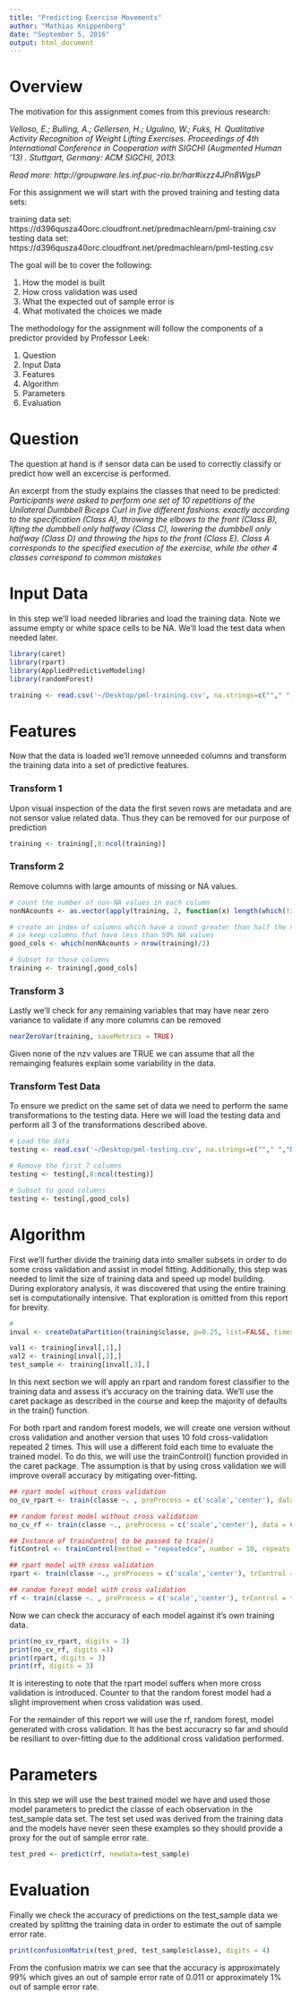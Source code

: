 ```yaml
---
title: "Predicting Exercise Movements"
author: "Mathias Knippenberg"
date: "September 5, 2016"
output: html_document
---
```


# Overview
The motivation for this assignment comes from this previous research:

*Velloso, E.; Bulling, A.; Gellersen, H.; Ugulino, W.; Fuks, H. Qualitative Activity Recognition of Weight Lifting Exercises. Proceedings of 4th International Conference in Cooperation with SIGCHI (Augmented Human '13) . Stuttgart, Germany: ACM SIGCHI, 2013.*

*Read more: http://groupware.les.inf.puc-rio.br/har#ixzz4JPn8WgsP*

For this assignment we will start with the proved training and testing data sets:

training data set: https://d396qusza40orc.cloudfront.net/predmachlearn/pml-training.csv
testing data set: https://d396qusza40orc.cloudfront.net/predmachlearn/pml-testing.csv

The goal will be to cover the following:

1. How the model is built 
2. How cross validation was used
3. What the expected out of sample error is
4. What motivated the choices we made

The methodology for the assignment will follow the components of a predictor provided  by Professor Leek:

1. Question
2. Input Data
3. Features
4. Algorithm
5. Parameters
6. Evaluation

# Question
The question at hand is if sensor data can be used to correctly classify or predict how well an excercise is performed. 

An excerpt from the study explains the classes that need to be predicted:
*Participants were asked to perform one set of 10 repetitions of the Unilateral Dumbbell Biceps Curl in five different fashions: exactly according to the specification (Class A), throwing the elbows to the front (Class B), lifting the dumbbell only halfway (Class C), lowering the dumbbell only halfway (Class D) and throwing the hips to the front (Class E). Class A corresponds to the specified execution of the exercise, while the other 4 classes correspond to common mistakes*

# Input Data
In this step we'll load needed libraries and load the training data. Note we assume empty or white space cells to be NA. We'll load the test data when needed later.

```r
library(caret)
library(rpart)
library(AppliedPredictiveModeling)
library(randomForest)

training <- read.csv('~/Desktop/pml-training.csv', na.strings=c(""," ","NA"))

```

# Features
Now that the data is loaded we'll remove unneeded columns and transform the training data into a set of predictive features. 

### Transform 1
Upon visual inspection of the data the first seven rows are metadata and are not sensor value related data. Thus they can be removed for our purpose of prediction

```r
training <- training[,8:ncol(training)]
```

### Transform 2
Remove columns with large amounts of missing or NA values.

```r
# count the number of non-NA values in each column
nonNAcounts <- as.vector(apply(training, 2, function(x) length(which(!is.na(x)))))

# create an index of columns which have a count greater than half the number of row
# ie keep columns that have less than 50% NA values
good_cols <- which(nonNAcounts > nrow(training)/2)

# Subset to those columns
training <- training[,good_cols]
```

### Transform 3
Lastly we'll check for any remaining variables that may have near zero variance to validate if any more columns can be removed

```r

nearZeroVar(training, saveMetrics = TRUE)

```

Given none of the nzv values are TRUE we can assume that all the remainging features explain some variability in the data.

### Transform Test Data
To ensure we predict on the same set of data we need to perform the same transformations to the testing data. Here we will load the testing data and perform all 3 of the transformations described above.
```r
# Load the data
testing <- read.csv('~/Desktop/pml-testing.csv', na.strings=c(""," ","NA"))

# Remove the first 7 columns
testing <- testing[,8:ncol(testing)]

# Subset to good columns
testing <- testing[,good_cols]
```


# Algorithm
First we'll further divide the training data into smaller subsets in order to do some cross validation and assist in model fitting. Additionally, this step was needed to limit the size of training data and speed up model building. During exploratory analysis, it was discovered that using the entire training set is computationally intensive. That exploration is omitted from this report for brevity.

```r
#
inval <- createDataPartition(training$classe, p=0.25, list=FALSE, times = 3)

val1 <- training[inval[,1],]
val2 <- training[inval[,2],]
test_sample <- training[inval[,3],]

```

In this next section we will apply an rpart and random forest classifier to the training data and assess it's accuracy on the training data. We'll use the caret package as described in the course and keep the majority of defaults in the train() function.

For both rpart and random forest models, we will create one version without cross validation and another version that uses 10 fold cross-validation repeated 2 times. This will use a different fold each time to evaluate the trained model. To do this, we will use the trainControl() function provided in the caret package. The assumption is that by using cross validation we will improve overall accuracy by mitigating over-fitting.

```r
## rpart model without cross validation
no_cv_rpart <- train(classe ~. , preProcess = c('scale','center'), data = val2, method ='rpart')

## random forest model without cross validation
no_cv_rf <- train(classe ~., preProcess = c('scale','center'), data = val1, method = 'rf')

## Instance of trainControl to be passed to train() 
fitControl <- trainControl(method = "repeatedcv", number = 10, repeats = 2)

## rpart model with cross validation
rpart <- train(classe ~., preProcess = c('scale','center'), trControl = fitControl, data = val1, method ='rpart')

## random forest model with cross validation
rf <- train(classe ~. , preProcess = c('scale','center'), trControl = fitControl, data = val1, method ='rf')

```

Now we can check the accuracy of each model against it's own training data.
```r
print(no_cv_rpart, digits = 3)
print(no_cv_rf, digits =3)
print(rpart, digits = 3)
print(rf, digits = 3)

```

It is interesting to note that the rpart model suffers when more cross validation is introduced. Counter to that the random forest model had a slight improvement when cross validation was used. 

For the remainder of this report we will use the rf, random forest, model generated with cross validation. It has the best accuracry so far and should be resiliant to over-fitting due to the additional cross validation performed.


# Parameters
In this step we will use the best trained model we have and used those model parameters to predict the classe of each observation in the test_sample data set. The test set used was derived from the training data and the models have never seen these examples so they should provide a proxy for the out of sample error rate.

```r

test_pred <- predict(rf, newdata=test_sample)

```

# Evaluation
Finally we check the accuracy of predictions on the test_sample data we created by splittng the training data in order to estimate the out of sample error rate.

```r

print(confusionMatrix(test_pred, test_sample$classe), digits = 4)

```

From the confusion matrix we can see that the accuracy is approximately 99% which gives an out of sample error rate of 0.011 or approximately 1% out of sample error rate.